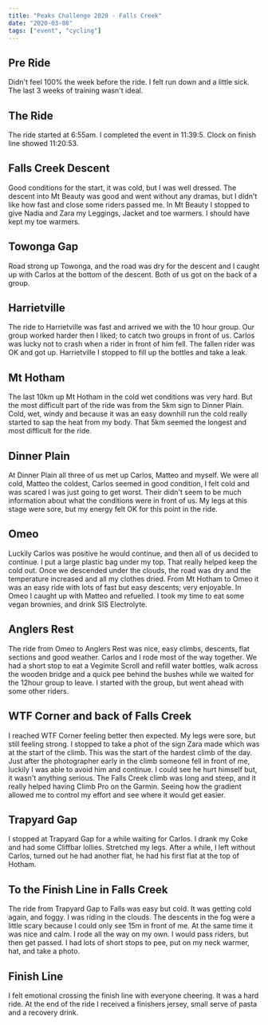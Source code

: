 ```yaml
---
title: "Peaks Challenge 2020 - Falls Creek"
date: "2020-03-08"
tags: ["event", "cycling"]
---
```


## Pre Ride
Didn't feel 100% the week before the ride. I felt run down and a little sick. The last 3 weeks of training wasn't ideal.


## The Ride 
The ride started at 6:55am.
I completed the event in 11:39:5. Clock on finish line showed 11:20:53.

## Falls Creek Descent
Good conditions for the start, it was cold, but I was well dressed. The descent into Mt Beauty was good and went without any dramas, but I didn't like how fast and close some riders passed me. In Mt Beauty I stopped to give Nadia and Zara my Leggings, Jacket and toe warmers. I should have kept my toe warmers.

## Towonga Gap
Road strong up Towonga, and the road was dry for the descent and I caught up with Carlos at the bottom of the descent. Both of us got on the back of a group.

## Harrietville
The ride to Harrietville was fast and arrived we with the 10 hour group. Our group worked harder then I liked; to catch two groups in front of us. Carlos was lucky not to crash when a rider in front of him fell. The fallen rider was OK and got up. Harrietville I stopped to fill up the bottles and take a leak.

## Mt Hotham
The last 10km up Mt Hotham in the cold wet conditions was very hard. But the most difficult part of the ride was from the 5km sign to Dinner Plain. Cold, wet, windy and because it was an easy downhill run the cold really started to sap the heat from my body. That 5km seemed the longest and most difficult for the ride.

## Dinner Plain
At Dinner Plain all three of us met up Carlos, Matteo and myself. We were all cold, Matteo the coldest, Carlos seemed in good condition, I felt cold and was scared I was just going to get worst. Their didn't seem to be much information about what the conditions were in front of us. My legs at this stage were sore, but my energy felt OK for this point in the ride.

## Omeo
Luckily Carlos was positive he would continue, and then all of us decided to continue. I put a large plastic bag under my top. That really helped keep the cold out. Once we descended under the clouds, the road was dry and the temperature increased and all my clothes dried. From Mt Hotham to Omeo it was an easy ride with lots of fast but easy descents; very enjoyable. In Omeo I caught up with Matteo and refuelled. I took my time to eat some vegan brownies, and drink SIS Electrolyte.

## Anglers Rest
The ride from Omeo to Anglers Rest was nice, easy climbs, descents, flat sections and good weather. Carlos and I rode most of the way together. We had a short stop to eat a Vegimite Scroll and refill water bottles, walk across the wooden bridge and a quick pee behind the bushes while we waited for the 12hour group to leave. I started with the group, but went ahead with some other riders.

## WTF Corner and back of Falls Creek
I reached WTF Corner feeling better then expected. My legs were sore, but still feeling strong. I stopped to take a phot of the sign Zara made which was at the start of the climb. This was the start of the hardest climb of the day. Just after the photographer early in the climb someone fell in front of me, luckily I was able to avoid him and continue. I could see he hurt himself but, it wasn't anything serious. The Falls Creek climb was long and steep, and it really helped having Climb Pro on the Garmin. Seeing how the gradient allowed me to control my effort and see where it would get easier.

## Trapyard Gap
I stopped at Trapyard Gap for a while waiting for Carlos. I drank my Coke and had some Cliffbar lollies. Stretched my legs. After a while, I left without Carlos, turned out he had another flat, he had his first flat at the top of Hotham.


## To the Finish Line in Falls Creek

The ride from Trapyard Gap to Falls was easy but cold. It was getting cold again, and foggy. I was riding in the clouds. The descents in the fog were a little scary because I could only see 15m in front of me. At the same time it was nice and calm. I rode all the way on my own. I would pass riders, but then get passed. I had lots of short stops to pee, put on my neck warmer, hat, and take a photo. 

## Finish Line
I felt emotional crossing the finish line with everyone cheering. It was a hard ride. At the end of the ride I received a finishers jersey, small serve of pasta and a recovery drink.